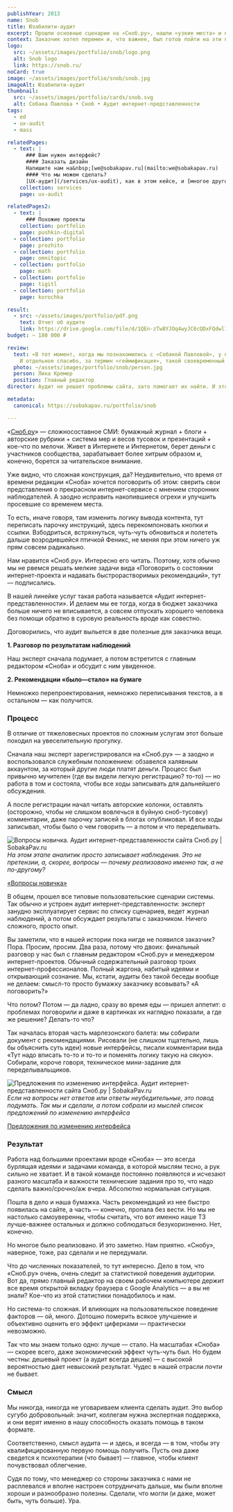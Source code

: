 ```yaml
---
publishYear: 2013
name: Snob
title: Юзабилити-аудит
excerpt: Прошли основные сценарии на «Сноб.ру», нашли «узкие места» и показали, как их можно исправить.
context: Заказчик хотел перемен и, что важнее, был готов пойти на эти перемены. Но своими силами и малым бюджетом. Поэтому мы не искали глобальные проблемы. Только те, которые сильно жмут пользователям, но при этом легко устраняются.
logo:
  src: ~/assets/images/portfolio/snob/logo.png
  alt: Snob logo
  link: https://snob.ru/
noCard: true
image: ~/assets/images/portfolio/snob/snob.jpg
imageAlt: Юзабилити-аудит
thumbnail:
  src: ~/assets/images/portfolio/cards/snob.svg
  alt: Собака Павлова • Cноб • Аудит интернет-представленности
tags:
  - ed
  - ux-audit
  - mass

relatedPages:
  - text: |
      ### Вам нужен интерфейс?
      #### Заказать дизайн
      Напишите нам на&nbsp;[we@sobakapav.ru](mailto:we@sobakapav.ru) 
      #### Что мы можем сделать?
      [UX-аудит](/services/ux-audit), как в этом кейсе, и [многое другое](/services). 
    collection: services
    page: ux-audit

relatedPages2:
  - text: |
      ### Похожие проекты
    collection: portfolio
    page: pushkin-digital
  - collection: portfolio
    page: prozhito
  - collection: portfolio
    page: omnitopic
  - collection: portfolio
    page: math
  - collection: portfolio
    page: tigitl
  - collection: portfolio
    page: korochka

result:
  - src: ~/assets/images/portfolio/pdf.png
    text: Отчет об аудите
    link: https://drive.google.com/file/d/1QEn-zTw8YJOq4wyJC6cQDxFQdwl1uQ_x/view?usp=sharing
budget: ~ 180 000 ₽

review: 
  text: «В тот момент, когда мы познакомились с «Собакой Павловой», у нас не было денег на большой редизайн сайта, но изменений хотелось. Сайт «Сноб» был сделан в 2008 году и с тех пор обрастал, менялся, структура усложнялась и становилась все более запутанной. Нам очень нужен был свежий взгляд, чтобы понять, какие у нас проблемы и в какую сторону развиваться. И «Собака Павлова» стала отличным психологом, собеседником и аналитиком. Некоторыми советами мы воспользовались сразу, а некоторые отложили на потом, обдумали и собираемся внедрить в новой версии сайта, которая появится этой осенью. Спасибо!
    И отдельное спасибо, за термин «геймификация», такой своевременный и так мне полюбившийся.»
  photo: ~/assets/images/portfolio/snob/person.jpg
  person: Лика Кремер
  position: Главный редактор
director: Аудит не решает проблемы сайта, зато помогает их найти. И это тоже полезно.

metadata:
  canonical: https://sobakapav.ru/portfolio/snob

---
```


«[Сноб.ру](https://snob.ru/)» — сложносоставное СМИ: бумажный журнал + блоги + авторские рубрики + система мер и весов тусовок и презентаций + кое-что по мелочи. Живет в Интернете и Интернетом, берет деньги с участников сообщества, зарабатывает более хитрым образом и, конечно, борется за читательское внимание.

Уже видно, что сложная конструкция, да? Неудивительно, что время от времени редакции «Сноба» хочется поговорить об этом: сверить свои представления о прекрасном интернет-сервисе с мнением сторонних наблюдателей. А заодно исправить накопившиеся огрехи и улучшить просевшие со временем места.

То есть, иначе говоря, там изменить логику вывода контента, тут переписать парочку инструкций, здесь перекомпоновать кнопки и ссылки. Взбодриться, встряхнуться, чуть-чуть обновиться и полететь дальше возродившейся птичкой Феникс, не меняя при этом ничего уж прям совсем радикально.

Нам нравится «Сноб.ру». Интересно его читать. Поэтому, хотя обычно мы не рвемся решать мелкие задачи вида «Поговорить о состоянии интернет-проекта и надавать быстрорастворимых рекомендаций», тут — подписались.

В нашей линейке услуг такая работа называется «Аудит интернет-представленности». И делаем мы ее тогда, когда в бюджет заказчика больше ничего не вписывается, а совсем отпускать хорошего человека без помощи обратно в суровую реальность вроде как совестно.

Договорились, что аудит выльется в две полезные для заказчика вещи.

**1. Разговор по результатам наблюдений**

Наш эксперт сначала подумает, а потом встретится с главным редактором «Сноба» и обсудит с ним увиденное.

**2. Рекомендации «было—стало» на бумаге**

Немножко перепроектирования, немножко переписывания текстов, а в остальном — как получится.

### Процесс

В отличие от тяжеловесных проектов по сложным услугам этот больше походил на увеселительную прогулку.

Сначала наш эксперт зарегистрировался на «Сноб.ру» — а заодно и воспользовался служебным положением: обзавелся халявным аккаунтом, за который другие люди платят деньги. Процесс был привычно мучителен (где вы видели легкую регистрацию? то-то) — но работа в том и состояла, чтобы все ходы записывать для дальнейшего обсуждения.

А после регистрации начал читать авторские колонки, оставлять (осторожно, чтобы не слишком вовлечься в буйную сноб-тусовку) комментарии, даже парочку записей в блогах опубликовал. И все ходы записывал, чтобы было о чем говорить — а потом и что переделывать.

![Вопросы новичка. Аудит интернет-представленности сайта Сноб.ру | SobakaPav.ru](~/assets/images/portfolio/snob/1.png)
_На этом этапе аналитик просто записывает наблюдения. Это не претензии, а, скорее, вопросы — почему реализовано именно так, а не по-другому?_

[«Вопросы новичка»](https://drive.google.com/file/d/1Kjf5I1znafnqj5UEKlc5IQAVEwEudw9M/view)

В общем, прошел все типовые пользовательские сценарии системы. Так обычно и устроен аудит интернет-представленности: эксперт занудно эксплуатирует сервис по списку сценариев, ведет журнал наблюдений, а потом обсуждает результаты с заказчиком. Ничего сложного, просто опыт.

Вы заметили, что в нашей истории пока нигде не появился заказчик? Пора. Просим, просим. Два раза, потому что двоих: финальный разговор у нас был с главным редактором «Сноб.ру» и менеджером интернет-проектов. Обычный содержательный разговор троих интернет-профессионалов. Полный жаргона, набитый идеями и открывающий сознание. Мы, кстати, аудиты без такой беседы вообще не делаем: смысл-то просто бумажку заказчику всовывать? «А поговорить?»

Что потом? Потом — да ладно, сразу во время еды — пришел аппетит: о проблемах поговорили и даже в картинках их наглядно показали, а где же решение? Делать-то что?

Так началась вторая часть марлезонского балета: мы собирали документ с рекомендациями. Рисовали (не слишком тщательно, лишь бы объяснить суть идеи) новые интерфейсы, писали комментарии вида «Тут надо вписать то-то и то-то и поменять логику такую на сякую». Собирали, короче говоря, техническое мини-задание для переделывальщиков.

![Предложения по изменению интерфейса. Аудит интернет-представленности сайта Сноб.ру | SobakaPav.ru](~/assets/images/portfolio/snob/2.png)
_Если на вопросы нет ответов или ответы неубедительные, это повод подумать. Так мы и сделали, а потом собрали из мыслей список предложений по изменению интерфейса_

[Предложения по изменению интерфейса](https://drive.google.com/file/d/1YThkxJZoDDHh5arE5Snc_2rHUIhF-7LJ/view)

### Результат

Работа над большими проектами вроде «Сноба» — это всегда бурлящая идеями и задачами команда, в которой мыслям тесно, а рук сильно не хватает. И в такой команде постоянно появляются и исчезают разного масштаба и важности технические задания про то, что надо сделать важно/срочно/аж вчера. Абсолютно нормальная ситуация.

Пошла в дело и наша бумажка. Часть рекомендаций из нее быстро появилась на сайте, а часть — конечно, пропала без вести. Но мы не настолько самоуверенны, чтобы считать, что вот именно наше ТЗ лучше-важнее остальных и должно соблюдаться безукоризненно. Нет, конечно.

Но многое было реализовано. И это заметно. Нам приятно. «Снобу», наверное, тоже, раз сделали и не передумали.

Что до численных показателей, то тут интересно. Дело в том, что «Сноб.ру» очень, очень следит за статистикой поведения аудитории. Вот да, прямо главный редактор на своем рабочем компьютере держит все время открытой вкладку браузера с Google Analytics — а вы не знали? Кое-что из этой статистики понадобилось и нам.

Но система-то сложная. И влияющих на пользовательское поведение факторов — ой, много. Дотошно померить всякое улучшение и объективно оценить его эффект циферками — практически невозможно.

Так что мы знаем только одно: лучше — стало. На масштабах «Сноба» — скорее всего, даже экономический эффект чуть-чуть был. Но будем честны: дешевый проект (а аудит всегда дешев) — с высокой вероятностью дает невысокий результат. Чудес в нашей отрасли _почти_ не бывает.

### Смысл

Мы никогда, никогда не уговариваем клиента сделать аудит. Это выбор сугубо добровольный: значит, коллегам нужна экспертная поддержка, и они верят именно в нашу способность оказать помощь в таком формате.

Соответственно, смысл аудита — и здесь, и всегда — в том, чтобы эту квалифицированную первую помощь получить. Пусть она даже сведется к психотерапии (что бывает) — главное, чтобы клиент почувствовал облегчение.

Судя по тому, что менеджер со стороны заказчика с нами не расплевался и вполне настроен сотрудничать дальше, мы были вполне хороши и разнообразно полезны. Сделали, что могли (и даже, может быть, чуть больше). Ура.

